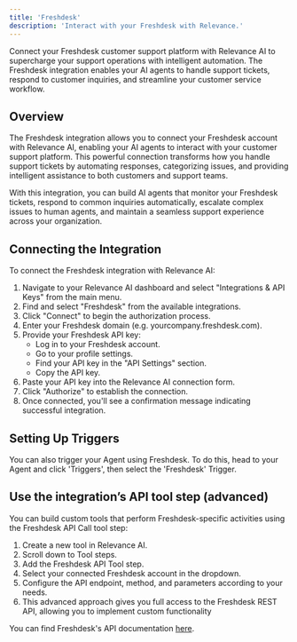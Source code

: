 ```yaml
---
title: 'Freshdesk'
description: 'Interact with your Freshdesk with Relevance.'
---
```


Connect your Freshdesk customer support platform with Relevance AI to supercharge your support operations with intelligent automation. The Freshdesk integration enables your AI agents to handle support tickets, respond to customer inquiries, and streamline your customer service workflow.

## Overview

The Freshdesk integration allows you to connect your Freshdesk account with Relevance AI, enabling your AI agents to interact with your customer support platform. This powerful connection transforms how you handle support tickets by automating responses, categorizing issues, and providing intelligent assistance to both customers and support teams.

With this integration, you can build AI agents that monitor your Freshdesk tickets, respond to common inquiries automatically, escalate complex issues to human agents, and maintain a seamless support experience across your organization.

## Connecting the Integration

To connect the Freshdesk integration with Relevance AI:

1. Navigate to your Relevance AI dashboard and select "Integrations & API Keys" from the main menu.
2. Find and select "Freshdesk" from the available integrations.
3. Click "Connect" to begin the authorization process.
4. Enter your Freshdesk domain (e.g. yourcompany.freshdesk.com).
5. Provide your Freshdesk API key:
   - Log in to your Freshdesk account.
   - Go to your profile settings.
   - Find your API key in the "API Settings" section.
   - Copy the API key.
6. Paste your API key into the Relevance AI connection form.
7. Click "Authorize" to establish the connection.
8. Once connected, you'll see a confirmation message indicating successful integration.

## Setting Up Triggers

You can also trigger your Agent using Freshdesk. To do this, head to your Agent and click 'Triggers', then select the 'Freshdesk' Trigger.

## Use the integration’s API tool step (advanced)

You can build custom tools that perform Freshdesk-specific activities using the Freshdesk API Call tool step:

1. Create a new tool in Relevance AI.
2. Scroll down to Tool steps.
3. Add the Freshdesk API Tool step.
4. Select your connected Freshdesk account in the dropdown.
5. Configure the API endpoint, method, and parameters according to your needs.
6. This advanced approach gives you full access to the Freshdesk REST API, allowing you to implement custom functionality

<Info>You can find Freshdesk's API documentation [here](https://developers.freshdesk.com/api/#introduction).</Info>